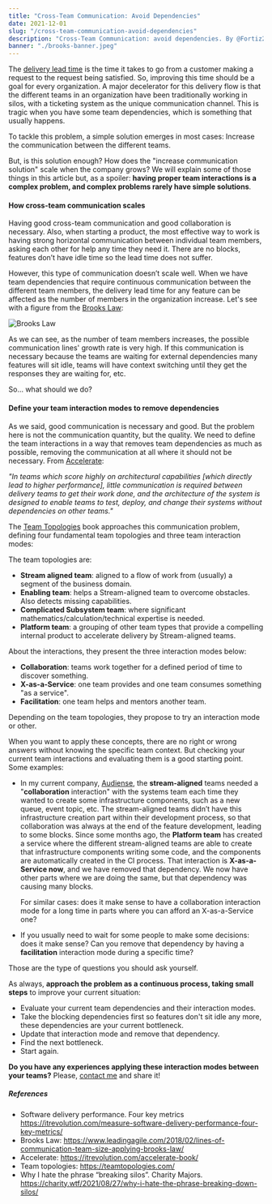 ```yaml
---
title: "Cross-Team Communication: Avoid Dependencies"
date: 2021-12-01
slug: "/cross-team-communication-avoid-dependencies"
description: "Cross-Team Communication: avoid dependencies. By @Fortiz2305"
banner: "./brooks-banner.jpeg"
---
```


The [delivery lead time](https://itrevolution.com/measure-software-delivery-performance-four-key-metrics/) is the time it takes to go from a customer making a request to the request being satisfied. So, improving this time should be a goal for every organization. A major decelerator for this delivery flow is that the different teams in an organization have been traditionally working in silos, with a ticketing system as the unique communication channel. This is tragic when you have some team dependencies, which is something that usually happens.

To tackle this problem, a simple solution emerges in most cases: Increase the communication between the different teams.

But, is this solution enough? How does the "increase communication solution" scale when the company grows? We will explain some of those things in this article but, as a spoiler: **having proper team interactions is a complex problem, and complex problems rarely have simple solutions**.

#### How cross-team communication scales

Having good cross-team communication and good collaboration is necessary. Also, when starting a product, the most effective way to work is having strong horizontal communication between individual team members, asking each other for help any time they need it. There are no blocks, features don’t have idle time so the lead time does not suffer.

However, this type of communication doesn’t scale well. When we have team dependencies that require continuous communication between the different team members, the delivery lead time for any feature can be affected as the number of members in the organization increase. Let's see with a figure from the [Brooks Law](https://www.leadingagile.com/2018/02/lines-of-communication-team-size-applying-brooks-law/):

![Brooks Law](./lines-of-communication-and-team-size.jpeg)

As we can see, as the number of team members increases, the possible communication lines' growth rate is very high. If this communication is necessary because the teams are waiting for external dependencies many features will sit idle, teams will have context switching until they get the responses they are waiting for, etc.

So... what should we do?

#### Define your team interaction modes to remove dependencies

As we said, good communication is necessary and good. But the problem here is not the communication quantity, but the quality. We need to define the team interactions in a way that removes team dependencies as much as possible, removing the communication at all where it should not be necessary. From [Accelerate](https://itrevolution.com/accelerate-book/):

_"In teams which score highly on architectural capabilities [which directly lead to higher performance], little communication is required between delivery teams to get their work done, and the architecture of the system is designed to enable teams to test, deploy, and change their systems without dependencies on other teams."_

The [Team Topologies](https://teamtopologies.com/) book approaches this communication problem, defining four fundamental team topologies and three team interaction modes:

The team topologies are:

* **Stream aligned team**: aligned to a flow of work from (usually) a segment of the business domain.
* **Enabling team**: helps a Stream-aligned team to overcome obstacles. Also detects missing capabilities.
* **Complicated Subsystem team**: where significant mathematics/calculation/technical expertise is needed.
* **Platform team**: a grouping of other team types that provide a compelling internal product to accelerate delivery by Stream-aligned teams.

About the interactions, they present the three interaction modes below:

* **Collaboration**: teams work together for a defined period of time to discover something.
* **X-as-a-Service**: one team provides and one team consumes something "as a service".
* **Facilitation**: one team helps and mentors another team.

Depending on the team topologies, they propose to try an interaction mode or other.

When you want to apply these concepts, there are no right or wrong answers without knowing the specific team context. But checking your current team interactions and evaluating them is a good starting point. Some examples:

* In my current company, [Audiense](https://audiense.com/), the **stream-aligned** teams needed a "**collaboration** interaction" with the systems team each time they wanted to create some infrastructure components, such as a new queue, event topic, etc. The stream-aligned teams didn’t have this infrastructure creation part within their development process, so that collaboration was always at the end of the feature development, leading to some blocks.
Since some months ago, the **Platform team** has created a service where the different stream-aligned teams are able to create that infrastructure components writing some code, and the components are automatically created in the CI process. That interaction is **X-as-a-Service now**, and we have removed that dependency. We now have other parts where we are doing the same, but that dependency was causing many blocks.

  For similar cases: does it make sense to have a collaboration interaction mode for a long time in parts where you can afford an X-as-a-Service one?

* If you usually need to wait for some people to make some decisions: does it make sense? Can you remove that dependency by having a **facilitation** interaction mode during a specific time?

Those are the type of questions you should ask yourself.

As always, **approach the problem as a continuous process, taking small steps** to improve your current situation:

* Evaluate your current team dependencies and their interaction modes.
* Take the blocking dependencies first so features don't sit idle any more, these dependencies are your current bottleneck.
* Update that interaction mode and remove that dependency.
* Find the next bottleneck.
* Start again.

**Do you have any experiences applying these interaction modes between your teams?** Please, [contact me](mailto:fortizabril@gmail.com) and share it!

##### References

* Software delivery performance. Four key metrics https://itrevolution.com/measure-software-delivery-performance-four-key-metrics/
* Brooks Law: https://www.leadingagile.com/2018/02/lines-of-communication-team-size-applying-brooks-law/
* Accelerate: https://itrevolution.com/accelerate-book/
* Team topologies: https://teamtopologies.com/
* Why I hate the phrase “breaking silos”. Charity Majors. https://charity.wtf/2021/08/27/why-i-hate-the-phrase-breaking-down-silos/
